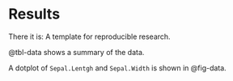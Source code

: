 # Results

There it is: A template for reproducible research.

@tbl-data shows a summary of the data.

A dotplot of `Sepal.Lentgh` and `Sepal.Width` is shown in @fig-data.